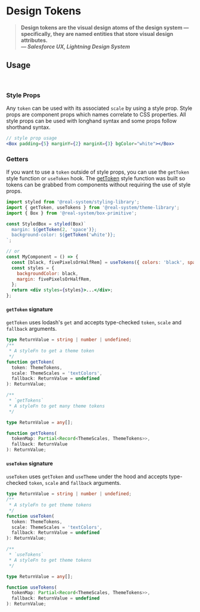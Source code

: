 

<Meta
  title="Real System/Theming/Design Tokens"
  parameters={makeMdxParameters()}
/>

# Design Tokens

> **Design tokens are the visual design atoms of the design system — specifically, they are named entities that store visual design attributes.<br/> _— Salesforce UX, Lightning Design System_**

## Usage

<br />

### Style Props

Any `token` can be used with its associated `scale` by using a style prop. Style props are component props which names correlate to CSS properties.
All style props can be used with longhand syntax and some props follow shorthand syntax.

```jsx
// style prop usage
<Box padding={5} marginY={2} marginX={3} bgColor="white"></Box>
```

### Getters

If you want to use a `token` outside of style props, you can use the `getToken` style function or `useToken` hook.
The [getToken](#gettoken) style function was built so tokens can be grabbed from components without requiring the use of style props.

```jsx
import styled from '@real-system/styling-library';
import { getToken, useTokens } from '@real-system/theme-library';
import { Box } from '@real-system/box-primitive';

const StyledBox = styled(Box)`
  margin: ${getToken(2, 'space')};
  background-color: ${getToken('white')};
`;

// or
const MyComponent = () => {
  const [black, fivePixelsOrHalfRem] = useTokens({ colors: 'black', space: 5 });
  const styles = {
    backgroundColor: black,
    margin: fivePixelsOrHalfRem,
  };
  return <div styles={styles}>...</div>;
};
```

#### `getToken` signature

`getToken` uses lodash's `get` and accepts type-checked `token`, `scale` and `fallback` arguments.

```typescript
type ReturnValue = string | number | undefined;
/**
 * A styleFn to get a theme token
 */
function getToken(
  token: ThemeTokens,
  scale: ThemeScales = 'textColors',
  fallback: ReturnValue = undefined
): ReturnValue;

/**
 * `getTokens`
 * A styleFn to get many theme tokens
 */

type ReturnValue = any[];

function getTokens(
  tokenMap: Partial<Record<ThemeScales, ThemeTokens>>,
  fallback: ReturnValue
): ReturnValue;
```

#### `useToken` signature

`useToken` uses `getToken` and `useTheme` under the hood and accepts type-checked `token`, `scale` and `fallback` arguments.

```typescript
type ReturnValue = string | number | undefined;
/**
 * A styleFn to get theme tokens
 */
function useToken(
  token: ThemeTokens,
  scale: ThemeScales = 'textColors',
  fallback: ReturnValue = undefined
): ReturnValue;

/**
 * `useTokens`
 * A styleFn to get theme tokens
 */

type ReturnValue = any[];

function useTokens(
  tokenMap: Partial<Record<ThemeScales, ThemeTokens>>,
  fallback: ReturnValue = undefined
): ReturnValue;
```
